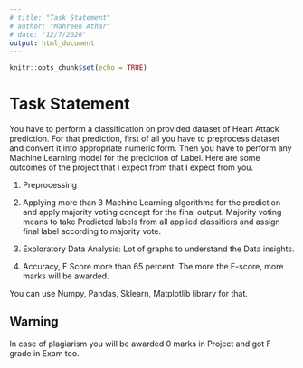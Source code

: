 ```yaml
---
# title: "Task Statement"
# author: "Mahreen Athar"
# date: "12/7/2020"
output: html_document
---
```


```r
knitr::opts_chunk$set(echo = TRUE)
```

# Task Statement  
You have to perform a classification on provided dataset of Heart Attack prediction.
For that prediction, first of all you have to preprocess dataset and convert it into
appropriate numeric form. Then you have to perform any Machine Learning model for the
prediction of Label. Here are some outcomes of the project that I expect from that I expect
from you.  
  
1. Preprocessing  
  
2. Applying more than 3 Machine Learning algorithms for the prediction and apply
majority voting concept for the final output. Majority voting means to take Predicted labels
from all applied classifiers and assign final label according to majority vote.  
  
3. Exploratory Data Analysis: Lot of graphs to understand the Data insights.  
  
4. Accuracy, F Score more than 65 percent. The more the F-score, more marks will be
awarded.  

You can use Numpy, Pandas, Sklearn, Matplotlib library for that.  

## Warning  
In case of plagiarism you will be awarded 0 marks in Project and got F grade in Exam
too.